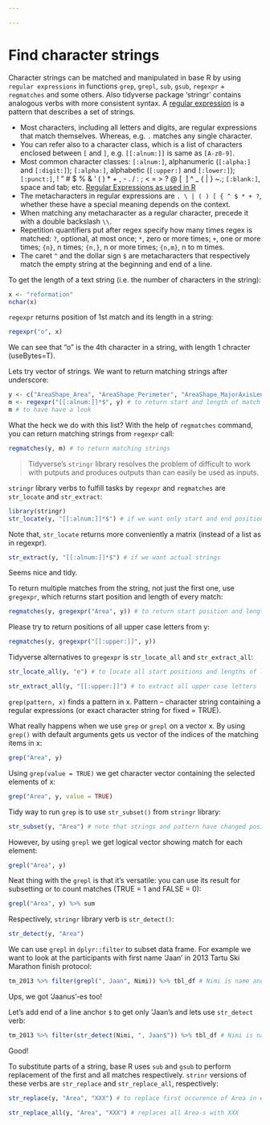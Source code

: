 ```yaml
---

---
```


# Find character strings 

Character strings can be matched and manipulated in base R by using `regular expressions` in functions `grep`, `grepl`, `sub`, `gsub`, `regexpr` + `regmatches` and some others. 
Also tidyverse package 'stringr' contains analogous verbs with more consistent syntax.
A [regular expression](https://stat.ethz.ch/R-manual/R-devel/library/base/html/regex.html) is a pattern that describes a set of strings.

<!-- + The fundamental building blocks are the regular expressions that match a single character.  -->
+ Most characters, including all letters and digits, are regular expressions that match themselves. Whereas, e.g. `.` matches any single character.
+ You can refer also to a character class, which is a list of characters enclosed between `[` and `]`, e.g. `[[:alnum:]]` is same as `[A-z0-9]`.
+ Most common character classes: `[:alnum:]`, alphanumeric (`[:alpha:]` and `[:digit:]`); `[:alpha:]`, alphabetic (`[:upper:]` and `[:lower:]`); `[:punct:]`, ! " # $ % & ' ( ) * + , - . / : ; < = > ? @ [ \ ] ^ _ ` ` { | } ~.; `[:blank:]`, space and tab; etc. [Regular Expressions as used in R](https://stat.ethz.ch/R-manual/R-devel/library/base/html/regex.html)
+ The metacharacters in regular expressions are `. \ | ( ) [ { ^ $ * + ?`, whether these have a special meaning depends on the context. 
+ When matching any metacharacter as a regular character, precede it with a double backslash `\\`.
+ Repetition quantifiers put after regex specify how many times regex is matched: `?`, optional, at most once; `*`, zero or more times; `+`, one or more times; `{n}`, n times; `{n,}`, n or more times; `{n,m}`, n to m times. 
+ The caret `^` and the dollar sign `$` are metacharacters that respectively match the empty string at the beginning and end of a line.


To get the length of a text string (i.e. the number of characters in the string):
```r
x <- "reformation"
nchar(x)
```

`regexpr` returns position of 1st match and its length in a string:
```r
regexpr("o", x)
```
We can see that "o" is the 4th character in a string, with length 1 chracter (useBytes=T).

Lets try vector of strings. We want to return matching strings after underscore:
```r
y <- c("AreaShape_Area", "AreaShape_Perimeter", "AreaShape_MajorAxisLength", "Intensity_MADIntensity")
m <- regexpr("[[:alnum:]]*$", y) # to return start and length of match
m # to have have a look
```

What the heck we do with this list? With the help of `regmatches` command, you can return matching strings from `regexpr` call:
```r
regmatches(y, m) # to return matching strings
```

> Tidyverse's `stringr` library resolves the problem of difficult to work with putputs and produces outputs than can easily be used as inputs.

`stringr` library verbs to fulfill tasks by `regexpr` and `regmatches` are `str_locate` and `str_extract`:
```r
library(stringr)
str_locate(y, "[[:alnum:]]*$") # if we want only start and end positions
```
Note that, `str_locate` returns more conveniently a matrix (instead of a list as in regexpr).

```r
str_extract(y, "[[:alnum:]]*$") # if we want actual strings
```
Seems nice and tidy.

To return multiple matches from the string, not just the first one, use `gregexpr`, which returns start position and length of every match:
```r
regmatches(y, gregexpr("Area", y)) # to return start position and length of every match
```

Please try to return positions of all upper case letters from y:
```r
regmatches(y, gregexpr("[[:upper:]]", y))
```

Tidyverse alternatives to `gregexpr` is `str_locate_all` and `str_extract_all`:
```r
str_locate_all(y, "e") # to locate all start positions and lengths of letter "e"
```

```r
str_extract_all(y, "[[:upper:]]") # to extract all upper case letters
```

`grep(pattern, x)` finds a pattern in x. Pattern -- character string containing a regular expressions (or exact character string for fixed = TRUE).

What really happens when we use `grep` or `grepl` on a vector x.
By using `grep()` with default arguments gets us vector of the indices of the matching items in x:
```r
grep("Area", y)
```

Using `grep(value = TRUE)` we get character vector containing the selected elements of x:
```r
grep("Area", y, value = TRUE)
```

Tidy way to run `grep` is to use `str_subset()` from `stringr` library:
```r
str_subset(y, "Area") # note that strings and pattern have changed positions
```

However, by using `grepl` we get logical vector showing match for each element:
```r
grepl("Area", y)
```

Neat thing with the `grepl` is that it's versatile: you can use its result for subsetting or to count matches (TRUE = 1 and FALSE = 0):
```r
grepl("Area", y) %>% sum
```

Respectively, `stringr` library verb is `str_detect()`:
```r
str_detect(y, "Area")
```


We can use `grepl` in `dplyr::filter` to subset data frame. For example we want to look at the participants with first name 'Jaan' in 2013 Tartu Ski Marathon finish protocol:
```r
tm_2013 %>% filter(grepl(", Jaan", Nimi)) %>% tbl_df # Nimi is name and is given as 'lastname, firstname'.
```
Ups, we got 'Jaanus'-es too!

Let's add end of a line anchor `$` to get only 'Jaan's and lets use `str_detect` verb:
```r
tm_2013 %>% filter(str_detect(Nimi, ", Jaan$")) %>% tbl_df # Nimi is name and is given as 'lastname, firstname'. We use tbl_df to print only head of the table.
```
Good!

To substitute parts of a string, base R uses `sub` and `gsub` to perform replacement of the first and all matches respectively. `strinr` versions of these verbs are `str_replace` and `str_replace_all`, respectively:
```r
str_replace(y, "Area", "XXX") # to replace first occurence of Area in each string with XXX
```

```r
str_replace_all(y, "Area", "XXX") # replaces all Area-s with XXX
```
